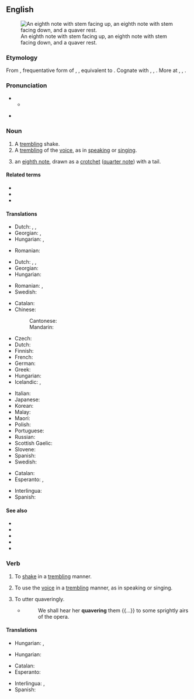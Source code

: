 ==English==
{{wikipedia}}
[[Image:Eighth notes and rest.png|thumb|An eighth note with stem facing up, an eighth note with stem facing down, and a quaver rest.]]

===Etymology===
From {{etyl|enm|en}} {{m|enm|quaveren}}, frequentative form of {{m|enm|quaven}}, {{m|enm|cwavien||to tremble}}, equivalent to {{suffix|en|quave|er}}. Cognate with {{cog|nds|quabbeln||to quiver}}, {{cog|de|quabbeln}}, {{m|de|quappeln||to quiver}}. More at {{l|en|quave}}, {{l|en|quab}}, {{l|en|quiver}}.

===Pronunciation===
{{rfp|en}}
** {{audio|en|LL-Q1860 (eng)-Vealhurl-quaver.wav|Audio (UK)}}

* {{rhymes|en|eɪvə(r)}}

===Noun===
{{en-noun}}

# A [[trembling]] shake.
# A [[trembling]] of the [[voice]], as in [[speaking]] or [[singing]].
# {{lb|en|music}} an [[eighth note]], drawn as a [[crotchet]] ([[quarter note]]) with a tail.

====Related terms====
* {{l|en|semiquaver}}
* {{l|en|demisemiquaver}}
* {{l|en|hemidemisemiquaver}}

====Translations====
{{trans-top|a trembling shake}}
* Dutch: {{t+|nl|trilling}}, {{t+|nl|beving}},
* Georgian: {{t|ka|რაკრაკი}}, {{t|ka|ტრელი}}
* Hungarian: {{t+|hu|reszketés}}, {{t+|hu|remegés}}
{{trans-mid}}
* Romanian: {{t+|ro|tremur}}
{{trans-bottom}}

{{trans-top|a trembling of the voice}}
* Dutch: {{t+|nl|vibrato}}, {{t+|nl|tremolo}},
* Georgian: {{t|ka|ხმის კანკალი}}
* Hungarian: {{t+|hu|remegés}}
{{trans-mid}}
* Romanian: {{t+|ro|tremur}}, {{t+|ro|tremolo}}
* Swedish: {{t+|sv|skälva}}
{{trans-bottom}}

{{trans-top|''(music)'' an eighth note}}
* Catalan: {{t+|ca|corxera|f}}
* Chinese:
*: Cantonese: {{t|yue|八分音符|tr=baat3 fan1 jam1 fu4}}
*: Mandarin: {{t+|cmn|八分音符|tr=bāfēn yīnfú|sc=Hani}}
* Czech: {{t|cs|osminka|f}}
* Dutch: {{t|nl|achtste noot}}
* Finnish: {{t+|fi|kahdeksasosanuotti}}
* French: {{t+|fr|croche|f}}
* German: {{t+|de|Achtelnote|f}}
* Greek: {{t+|el|όγδοο|n}}
* Hungarian: {{t+|hu|nyolcad}}
* Icelandic: {{t|is|áttundapartsnóta|f}}, {{t|is|áttundipartur|m}}
{{trans-mid}}
* Italian: {{t+|it|croma|f}}
* Japanese: {{t|ja|八分音符|tr=hachibun onpu|sc=Jpan}}
* Korean: {{t+|ko|팔분음표}}
* Malay: {{t|ms|kuaver}}
* Maori: {{t|mi|orohaurua}}
* Polish: {{t+|pl|ósemka|f}}
* Portuguese: {{t+|pt|colcheia|f}}
* Russian: {{t|ru|восьма́я но́та|f}}
* Scottish Gaelic: {{t|gd|caman|m}}
* Slovene: {{t|sl|osminka|f}}
* Spanish: {{t+|es|corchea|f}}
* Swedish: {{t+|sv|åttondelsnot|c}}
{{trans-bottom}}

{{checktrans-top}}
* Catalan: {{t+|ca|tremolor}}
* Esperanto: {{t|eo|okono}}, {{t|eo|okonoto}}
{{trans-mid}}
* Interlingua: {{t|ia|tremor}}
* Spanish: {{t+|es|temblor}}
{{trans-bottom}}

====See also====
* {{l|en|breve}}
* {{l|en|crotchet}}
* {{l|en|longa}}
* {{l|en|minim}}
* {{l|en|semibreve}}

===Verb===
{{en-verb|quavers|quavering|quavered|quavered}}

# To [[shake]] in a [[trembling]] manner.
# {{lb|en|intransitive}} To use the [[voice]] in a [[trembling]] manner, as in speaking or singing.
# {{lb|en|transitive}} To utter quaveringly.
#* {{rfdatek|en|Addison}}
#*: We shall hear her '''quavering''' them {{...}} to some sprightly airs of the opera.

====Translations====
{{trans-top|to shake}}
* Hungarian: {{t+|hu|remeg}}, {{t+|hu|reszket}}
{{trans-mid}}
{{trans-bottom}}

{{trans-top|to use the voice in a trembling manner}}
* Hungarian: {{t|hu|trillázik}}
{{trans-mid}}
{{trans-bottom}}

{{checktrans-top}}
* Catalan: {{t+check|ca|tremolar}}
* Esperanto: {{t-check|eo|tremi}}
{{trans-mid}}
* Interlingua: {{t-check|ia|tremer}}, {{t-check|ia|tremular}}
* Spanish: {{t+check|es|temblar}}
{{trans-bottom}}